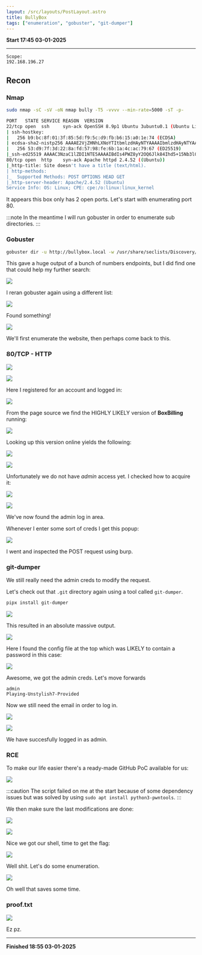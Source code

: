 ```yaml
---
layout: /src/layouts/PostLayout.astro
title: BullyBox
tags: ["enumeration", "gobuster", "git-dumper"]
---
```


**Start 17:45 03-01-2025**

---
```
Scope:
192.168.196.27
```
## Recon

### Nmap

```bash
sudo nmap -sC -sV -oN nmap bully -T5 -vvvv --min-rate=5000 -sT -p-

PORT   STATE SERVICE REASON  VERSION
22/tcp open  ssh     syn-ack OpenSSH 8.9p1 Ubuntu 3ubuntu0.1 (Ubuntu Linux; protocol 2.0)
| ssh-hostkey: 
|   256 b9:bc:8f:01:3f:85:5d:f9:5c:d9:fb:b6:15:a0:1e:74 (ECDSA)
| ecdsa-sha2-nistp256 AAAAE2VjZHNhLXNoYTItbmlzdHAyNTYAAAAIbmlzdHAyNTYAAABBBBYESg2KmNLhFh1KJaN2UFCVAEv6MWr58pqp2fIpCSBEK2wDJ5ap2XVBVGLk9Po4eKBbqTo96yttfVUvXWXoN3M=
|   256 53:d9:7f:3d:22:8a:fd:57:98:fe:6b:1a:4c:ac:79:67 (ED25519)
|_ssh-ed25519 AAAAC3NzaC1lZDI1NTE5AAAAIBdIs4PWZ8yY2OQ6Jlk84Ihd5+15Nb3l0qvpf1ls3wfa
80/tcp open  http    syn-ack Apache httpd 2.4.52 ((Ubuntu))
|_http-title: Site doesn't have a title (text/html).
| http-methods: 
|_  Supported Methods: POST OPTIONS HEAD GET
|_http-server-header: Apache/2.4.52 (Ubuntu)
Service Info: OS: Linux; CPE: cpe:/o:linux:linux_kernel
```

It appears this box only has 2 open ports. Let's start with enumerating port 80.

:::note
In the meantime I will run gobuster in order to enumerate sub directories.
:::

### Gobuster

```bash
gobuster dir -u http://bullybox.local -w /usr/share/seclists/Discovery/Web-Content/directory-list-2.3-small.txt -x txt,pdf,config
```

This gave a huge output of a bunch of numbers endpoints, but I did find one that could help my further search:

![](../../../assets/565fcaf0935699abfb86dda0bddc7731.png)

I reran gobuster again using a different list:

![](../../../assets/b6539bfceccf33f2624e2231f7de938b.png)

Found something!

![](../../../assets/1fa60113fadcf80e1d7370801e425e20.png)

We'll first enumerate the website, then perhaps come back to this.


### 80/TCP - HTTP

![](../../../assets/82fe5a8d111808e0723b5ff1e97579a0.png)

![](../../../assets/b38abefed1274281917893eb61c44081.png)

Here I registered for an account and logged in:

![](../../../assets/dc6e1630db5419be6d9f864d2709d66b.png)

From the page source we find the HIGHLY LIKELY version of **BoxBilling** running:

![](../../../assets/8acbe09f2b5974fd1b8b28a07229d7c5.png)

Looking up this version online yields the following:

![](../../../assets/b46b7605a8c1be84aa28de1f9704c898.png)

![](../../../assets/ebbc93fb220ea24a2713ac447f41f295.png)

Unfortunately we do not have *admin* access yet. I checked how to acquire it:

![](../../../assets/ec693a2524fd030235922a485430bc7b.png)

![](../../../assets/7dc024ed67fd7af11ad26f43418114ba.png)

We've now found the admin log in area.

Whenever I enter some sort of creds I get this popup:

![](../../../assets/9272897a252a19602ed0257555e903c1.png)

I went and inspected the POST request using burp.


### git-dumper

We still really need the admin creds to modify the request.

Let's check out that `.git` directory again using a tool called `git-dumper`.

```bash
pipx install git-dumper
```

![](../../../assets/b72526b0b8410d5d9cf986ab89eb4307.png)

This resulted in an absolute massive output.

![](../../../assets/402b2f5ca3744170ab1ac7e120b2446f.png)

Here I found the config file at the top which was LIKELY to contain a password in this case:

![](../../../assets/48ed9393951b0fde9a35d08e592ca358.png)

Awesome, we got the admin creds. Let's move forwards

```creds
admin
Playing-Unstylish7-Provided
```

Now we still need the email in order to log in.

![](../../../assets/e84a53ab4c515a3a831ddb870b6641dd.png)

![](../../../assets/2d1962fb717df4f2de724dfe913a5ce0.png)

We have succesfully logged in as admin.

### RCE

To make our life easier there's a ready-made GitHub PoC available for us:

![](../../../assets/b43ab85ae66438fb7d3506b0d249e9c2.png)

:::caution
The script failed on me at the start because of some dependency issues but was solved by using `sudo apt install python3-pwntools`.
:::

We then make sure the last modifications are done:

![](../../../assets/dadd9ec5a5d979ccb8270dcadf0c06d9.png)

![](../../../assets/4b7aaebcd453b9a2df28a2cf5ba3b0dd.png)

Nice we got our shell, time to get the flag:

![](../../../assets/58b8ed67e84d5ccdd3c5bbbddfb52331.png)

Well shit. Let's do some enumeration.

![](../../../assets/26f23b1ee3a77e59653f7e2fd3ad1ddf.png)

Oh well that saves some time.

### proof.txt

![](../../../assets/c6d7082c49898991d68f91fd82e7e497.png)

Ez pz.

---

**Finished 18:55 03-01-2025**

[^Links]: [[OSCP Prep]]

